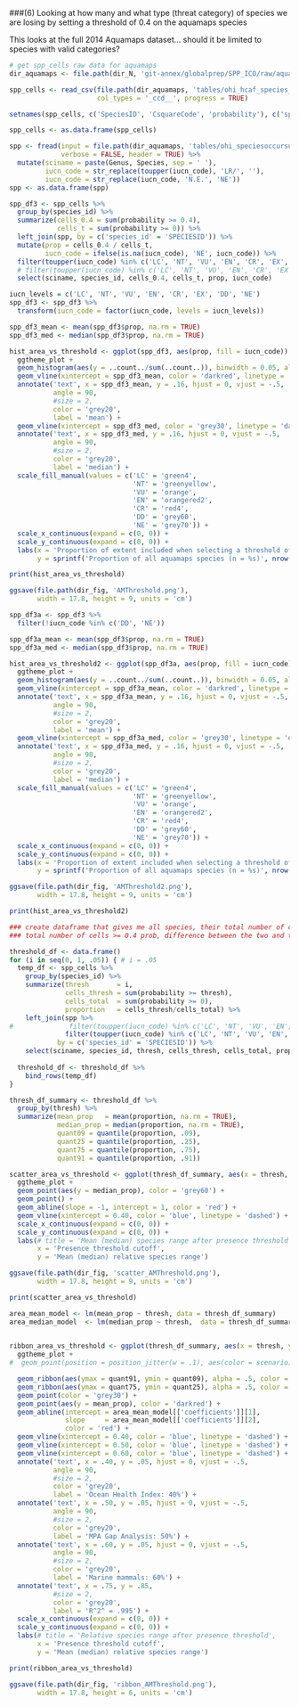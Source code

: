 ###(6) Looking at how many and what type (threat category) of species we are losing by setting a threshold of 0.4 on the aquamaps species

This looks at the full 2014 Aquamaps dataset... should it be limited to species with valid categories?

```r

# get spp_cells raw data for aquamaps
dir_aquamaps <- file.path(dir_N, 'git-annex/globalprep/SPP_ICO/raw/aquamaps_2014')

spp_cells <- read_csv(file.path(dir_aquamaps, 'tables/ohi_hcaf_species_native.csv'), 
                      col_types = '_ccd__', progress = TRUE)

setnames(spp_cells, c('SpeciesID', 'CsquareCode', 'probability'), c('species_id', 'csquare_code', 'probability'))

spp_cells <- as.data.frame(spp_cells)

spp <- fread(input = file.path(dir_aquamaps, 'tables/ohi_speciesoccursum.csv'), 
             verbose = FALSE, header = TRUE) %>%
  mutate(sciname = paste(Genus, Species, sep = ' '),
         iucn_code = str_replace(toupper(iucn_code), 'LR/', ''),
         iucn_code = str_replace(iucn_code, 'N.E.', 'NE'))
spp <- as.data.frame(spp)

```

```r

spp_df3 <- spp_cells %>%
  group_by(species_id) %>%
  summarize(cells_0.4 = sum(probability >= 0.4),
            cells_t = sum(probability >= 0)) %>%
  left_join(spp, by = c('species_id' = 'SPECIESID')) %>%
  mutate(prop = cells_0.4 / cells_t,
         iucn_code = ifelse(is.na(iucn_code), 'NE', iucn_code)) %>%
  filter(toupper(iucn_code) %in% c('LC', 'NT', 'VU', 'EN', 'CR', 'EX', 'DD', 'NE')) %>%
  # filter(toupper(iucn_code) %in% c('LC', 'NT', 'VU', 'EN', 'CR', 'EX')) %>%
  select(sciname, species_id, cells_0.4, cells_t, prop, iucn_code)

iucn_levels = c('LC', 'NT', 'VU', 'EN', 'CR', 'EX', 'DD', 'NE')
spp_df3 <- spp_df3 %>% 
  transform(iucn_code = factor(iucn_code, levels = iucn_levels))

spp_df3_mean <- mean(spp_df3$prop, na.rm = TRUE)
spp_df3_med <- median(spp_df3$prop, na.rm = TRUE)

hist_area_vs_threshold <- ggplot(spp_df3, aes(prop, fill = iucn_code)) + 
  ggtheme_plot + 
  geom_histogram(aes(y = ..count../sum(..count..)), binwidth = 0.05, alpha = .7) + 
  geom_vline(xintercept = spp_df3_mean, color = 'darkred', linetype = 'dashed') + 
  annotate('text', x = spp_df3_mean, y = .16, hjust = 0, vjust = -.5,
           angle = 90, 
           #size = 2, 
           color = 'grey20',
           label = 'mean') + 
  geom_vline(xintercept = spp_df3_med, color = 'grey30', linetype = 'dashed') + 
  annotate('text', x = spp_df3_med, y = .16, hjust = 0, vjust = -.5,
           angle = 90, 
           #size = 2, 
           color = 'grey20',
           label = 'median') + 
  scale_fill_manual(values = c('LC' = 'green4', 
                               'NT' = 'greenyellow', 
                               'VU' = 'orange', 
                               'EN' = 'orangered2', 
                               'CR' = 'red4',
                               'DD' = 'grey60',
                               'NE' = 'grey70')) +
  scale_x_continuous(expand = c(0, 0)) +
  scale_y_continuous(expand = c(0, 0)) +
  labs(x = 'Proportion of extent included when selecting a threshold of 0.4', 
       y = sprintf('Proportion of all aquamaps species (n = %s)', nrow(spp_df3)))

print(hist_area_vs_threshold)

ggsave(file.path(dir_fig, 'AMThreshold.png'), 
       width = 17.8, height = 9, units = 'cm')
```

```r

spp_df3a <- spp_df3 %>% 
  filter(!iucn_code %in% c('DD', 'NE'))

spp_df3a_mean <- mean(spp_df3$prop, na.rm = TRUE)
spp_df3a_med <- median(spp_df3$prop, na.rm = TRUE)

hist_area_vs_threshold2 <- ggplot(spp_df3a, aes(prop, fill = iucn_code)) + 
  ggtheme_plot + 
  geom_histogram(aes(y = ..count../sum(..count..)), binwidth = 0.05, alpha = .7) + 
  geom_vline(xintercept = spp_df3a_mean, color = 'darkred', linetype = 'dashed') + 
  annotate('text', x = spp_df3a_mean, y = .16, hjust = 0, vjust = -.5,
           angle = 90, 
           #size = 2, 
           color = 'grey20',
           label = 'mean') + 
  geom_vline(xintercept = spp_df3a_med, color = 'grey30', linetype = 'dashed') + 
  annotate('text', x = spp_df3a_med, y = .16, hjust = 0, vjust = -.5,
           angle = 90, 
           #size = 2, 
           color = 'grey20',
           label = 'median') + 
  scale_fill_manual(values = c('LC' = 'green4', 
                               'NT' = 'greenyellow', 
                               'VU' = 'orange', 
                               'EN' = 'orangered2', 
                               'CR' = 'red4',
                               'DD' = 'grey60',
                               'NE' = 'grey70')) +
  scale_x_continuous(expand = c(0, 0)) +
  scale_y_continuous(expand = c(0, 0)) +
  labs(x = 'Proportion of extent included when selecting a threshold of 0.4', 
       y = sprintf('Proportion of all aquamaps species (n = %s)', nrow(spp_df3a)))

ggsave(file.path(dir_fig, 'AMThreshold2.png'), 
       width = 17.8, height = 9, units = 'cm')

print(hist_area_vs_threshold2)

```

```r

### create dataframe that gives me all species, their total number of cells, 
### total number of cells >= 0.4 prob, difference between the two and threat

threshold_df <- data.frame()
for (i in seq(0, 1, .05)) { # i = .05
  temp_df <- spp_cells %>%
    group_by(species_id) %>%
    summarize(thresh       = i,
              cells_thresh = sum(probability >= thresh),
              cells_total  = sum(probability >= 0),
              proportion   = cells_thresh/cells_total) %>%
    left_join(spp %>%
#              filter(toupper(iucn_code) %in% c('LC', 'NT', 'VU', 'EN', 'CR', 'EX', 'DD', 'NE')), 
              filter(toupper(iucn_code) %in% c('LC', 'NT', 'VU', 'EN', 'CR', 'EX')), 
            by = c('species_id' = 'SPECIESID')) %>%
    select(sciname, species_id, thresh, cells_thresh, cells_total, proportion, iucn_code)
  
  threshold_df <- threshold_df %>%
    bind_rows(temp_df)
}

thresh_df_summary <- threshold_df %>%
  group_by(thresh) %>%
  summarize(mean_prop   = mean(proportion, na.rm = TRUE),
            median_prop = median(proportion, na.rm = TRUE),
            quant09 = quantile(proportion, .09),
            quant25 = quantile(proportion, .25),
            quant75 = quantile(proportion, .75),
            quant91 = quantile(proportion, .91))

scatter_area_vs_threshold <- ggplot(thresh_df_summary, aes(x = thresh, y = mean_prop)) + 
  ggtheme_plot + 
  geom_point(aes(y = median_prop), color = 'grey60') +
  geom_point() + 
  geom_abline(slope = -1, intercept = 1, color = 'red') + 
  geom_vline(xintercept = 0.40, color = 'blue', linetype = 'dashed') +
  scale_x_continuous(expand = c(0, 0)) +
  scale_y_continuous(expand = c(0, 0)) +
  labs(# title = 'Mean (median) species range after presence threshold cutoff',
       x = 'Presence threshold cutoff', 
       y = 'Mean (median) relative species range')

ggsave(file.path(dir_fig, 'scatter_AMThreshold.png'), 
       width = 17.8, height = 9, units = 'cm')

print(scatter_area_vs_threshold)


```

```r

area_mean_model <- lm(mean_prop ~ thresh, data = thresh_df_summary)
area_median_model  <- lm(median_prop ~ thresh,  data = thresh_df_summary)
  

ribbon_area_vs_threshold <- ggplot(thresh_df_summary, aes(x = thresh, y = median_prop)) + 
  ggtheme_plot + 
#  geom_point(position = position_jitter(w = .1), aes(color = scenario), alpha = .5) +

  geom_ribbon(aes(ymax = quant91, ymin = quant09), alpha = .5, color = NA, fill = 'grey80') +
  geom_ribbon(aes(ymax = quant75, ymin = quant25), alpha = .5, color = NA, fill = 'grey70') +
  geom_point(color = 'grey30') + 
  geom_point(aes(y = mean_prop), color = 'darkred') + 
  geom_abline(intercept = area_mean_model[['coefficients']][1],
              slope     = area_mean_model[['coefficients']][2],
              color = 'red') + 
  geom_vline(xintercept = 0.40, color = 'blue', linetype = 'dashed') +
  geom_vline(xintercept = 0.50, color = 'blue', linetype = 'dashed') +
  geom_vline(xintercept = 0.60, color = 'blue', linetype = 'dashed') +
  annotate('text', x = .40, y = .05, hjust = 0, vjust = -.5,
           angle = 90, 
           #size = 2, 
           color = 'grey20',
           label = 'Ocean Health Index: 40%') + 
  annotate('text', x = .50, y = .05, hjust = 0, vjust = -.5,
           angle = 90, 
           #size = 2, 
           color = 'grey20',
           label = 'MPA Gap Analysis: 50%') + 
  annotate('text', x = .60, y = .05, hjust = 0, vjust = -.5,
           angle = 90, 
           #size = 2, 
           color = 'grey20',
           label = 'Marine mammals: 60%') + 
  annotate('text', x = .75, y = .85,
           #size = 2, 
           color = 'grey20',
           label = 'R^2^ = .995') + 
  scale_x_continuous(expand = c(0, 0)) +
  scale_y_continuous(expand = c(0, 0)) +
  labs(# title = 'Relative species range after presence threshold',
       x = 'Presence threshold cutoff', 
       y = 'Mean (median) relative species range')

print(ribbon_area_vs_threshold)

ggsave(file.path(dir_fig, 'ribbon_AMThreshold.png'), 
       width = 17.8, height = 6, units = 'cm')



```